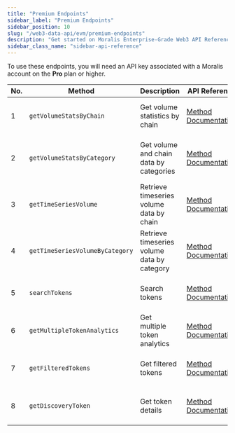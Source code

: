 ```yaml
---
title: "Premium Endpoints"
sidebar_label: "Premium Endpoints"
sidebar_position: 10
slug: "/web3-data-api/evm/premium-endpoints"
description: "Get started on Moralis Enterprise-Grade Web3 API Reference."
sidebar_class_name: "sidebar-api-reference"
---
```



<Admonition type="info" icon="💡" title="Premium Endpoints">
  <p>
    To use these endpoints, you will need an API key associated with a Moralis
    account on the <strong>Pro</strong> plan or higher.
  </p>
</Admonition>

| No. | Method                          | Description                                 | API Reference                                                                           | URL                                                                                                                                                                                                                |
| --- | ------------------------------- | ------------------------------------------- | --------------------------------------------------------------------------------------- | ------------------------------------------------------------------------------------------------------------------------------------------------------------------------------------------------------------------ |
| 1   | `getVolumeStatsByChain`         | Get volume statistics by chain              | [Method Documentation](/web3-data-api/evm/reference/get-volume-stats-by-chain)          | [https://deep-index.moralis.io/api/v2.2/volume/chains](https://deep-index.moralis.io/api/v2.2/volume/chains)                                                                                                       |
| 2   | `getVolumeStatsByCategory`      | Get volume and chain data by categories     | [Method Documentation](/web3-data-api/evm/reference/get-volume-stats-by-category)       | [https://deep-index.moralis.io/api/v2.2/volume/categories?chain=eth](https://deep-index.moralis.io/api/v2.2/volume/categories?chain=eth)                                                                           |
| 3   | `getTimeSeriesVolume`           | Retrieve timeseries volume data by chain    | [Method Documentation](/web3-data-api/evm/reference/get-time-series-volume)             | [https://deep-index.moralis.io/api/v2.2/volume/timeseries?chain=eth&timeframe=1d](https://deep-index.moralis.io/api/v2.2/volume/timeseries?chain=eth&timeframe=1d)                                                 |
| 4   | `getTimeSeriesVolumeByCategory` | Retrieve timeseries volume data by category | [Method Documentation](/web3-data-api/evm/reference/get-time-series-volume-by-category) | [https://deep-index.moralis.io/api/v2.2/volume/timeseries/artificial-intelligence?chain=eth&timeframe=1d](https://deep-index.moralis.io/api/v2.2/volume/timeseries/artificial-intelligence?chain=eth&timeframe=1d) |
| 5   | `searchTokens`                  | Search tokens                               | [Method Documentation](/web3-data-api/evm/reference/search-tokens)                      | [https://deep-index.moralis.io/api/v2.2/tokens/search](https://deep-index.moralis.io/api/v2.2/tokens/search)                                                                                                       |
| 6   | `getMultipleTokenAnalytics`     | Get multiple token analytics                | [Method Documentation](/web3-data-api/evm/reference/get-multiple-token-analytics)       | [https://deep-index.moralis.io/api/v2.2/tokens/:address/analytics](https://deep-index.moralis.io/api/v2.2/tokens/:address/analytics)                                                                               |
| 7   | `getFilteredTokens`             | Get filtered tokens                         | [Method Documentation](/web3-data-api/evm/reference/get-filtered-tokens)                | [https://deep-index.moralis.io/api/v2.2/discovery/tokens](https://deep-index.moralis.io/api/v2.2/discovery/tokens)                                                                                                 |
| 8   | `getDiscoveryToken`             | Get token details                           | [Method Documentation](/web3-data-api/evm/reference/get-token-details)                  | [https://deep-index.moralis.io/api/v2.2/discovery/token](https://deep-index.moralis.io/api/v2.2/discovery/token)                                                                                                   |
